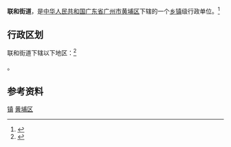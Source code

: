 {{中国乡级行政区
|景观照片文件名 = 
|景观照片描述 = 
|汉语拼音 = 
|其他语言 = 
|其他语言名称 = 
|旧称 = 
|地名出处 = 
|位置图文件名 = 
|位置图描述 = 
|自定义图片= 
|建置时间 = 
|政府驻地 = 
|毗邻 = 
|总面积 = 
|总人口 = 
|总人口年份 = 
|户籍人口 = 
|户籍人口年份 = 
|常住人口 = 
|常住人口年份 = 
|人口密度 = 
|GDP = 
|GDP年份 = 
|邮政编码 = 
|电话区号 = 20
|官方网站 = 
|网站名称 = 
|44/01/16/004/000}}

'''联和街道'''，是[[中华人民共和国|中华人民共和国]][[广东省|广东省]][[广州市|广州市]][[黄埔区|黄埔区]]下辖的一个[[乡镇|乡镇]]级行政单位。<ref>{{PRC admin/ref sgc|{{PRC admin/parent|44/01/16/004/000}}}}</ref>

== 行政区划 ==

联和街道下辖以下地区：<ref>{{PRC admin/ref sgc|44/01/16/004/000}}</ref>

{{PRC admin/children|44/01/16/004/000}}。

== 参考资料 ==

{{reflist}}

{{行政区划小作品}}

{{广州市黄埔区行政区划}}
[[Category:黄埔区行政区划|镇]]
[[Category:广州街道_(行政区划)|黄埔区]]